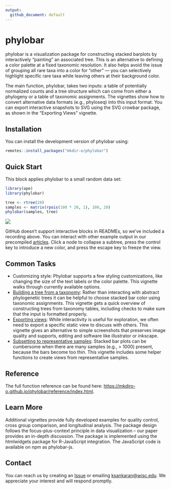 ```yaml
---
output:
  github_document: default
---
```


# phylobar

phylobar is a visualization package for constructing stacked barplots by
interactively "painting" an associated tree. This is an alternative to defining
a color palette at a fixed taxonomic resolution. It also helps avoid the issue
of grouping all rare taxa into a color for "other" — you can selectively
highlight specific rare taxa while leaving others at their background color.

The main function, phylobar, takes two inputs: a table of potentially
normalized counts and a tree structure which can come from either a phylogeny or
a table of taxonomic assignments. The vignettes show how to convert alternative
data formats (e.g., phyloseq) into this input format. You can export interactive
snapshots to SVG using the SVG crowbar package, as shown in the "Exporting
Views" vignette.

## Installation

You can install the development version of phylobar using:

```r
remotes::install_packages("mkdir-o/phylobar")
```

## Quick Start

This block applies phylobar to a small random data set:

```r
library(ape)
library(phylobar)

tree <- rtree(20)
samples <- matrix(rpois(100 * 20, 1), 100, 20)
phylobar(samples, tree)
```

![](https://raw.githubusercontent.com/krisrs1128/LSLab/main/assets/img/rtree_recording.gif)

GitHub doesn't support interactive blocks in READMEs, so we've included a
recording above. You can interact with other example output in our precompiled
[articles](https://mkdiro-o.github.io/phylobar/articles). Click a node to
collapse a subtree, press the control key to introduce a new color, and press
the escape key to freeze the view.

## Common Tasks

* Customizing style: Phylobar supports a few styling customizations, like changing the size of the text labels or the color palette. This vignette walks through currently available options.
* [Building a tree from a taxonomy](https://mkdiro-o.github.io/phylobar/articles/taxonomies.html): Rather than interacting with abstract phylogenetic trees it can be helpful to choose stacked bar color using taxonomic assignments. This vignette gets a quick overview of constructing trees from taxonomy tables, including checks to make sure that the input is formatted properly.
* [Exporting views](https://mkdiro-o.github.io/phylobar/articles/exporting.html): While interactivity is useful for exploration, we often need to export a specific static view to discuss with others. This vignette gives an alternative to simple screenshots that preserves image quality and supports, editing and software like illustrator or inkscape.
* [Subsetting to representative samples](https://mkdiro-o.github.io/phylobar/reference/subset_cluster.html): Stacked bar plots can be cumbersome when there are many samples (e.g., > 1000) present, because the bars become too thin. This vignette includes some helper functions to create views from representative samples.

## Reference

The full function reference can be found here: [https://mkdiro-o.github.io/phylobar/reference/index.html](https://mkdiro-o.github.io/phylobar/reference/index.html).

## Learn More

Additional vignettes provide fully developed examples for quality control, cross
group comparison, and longitudinal analysis.  The package design follows the
focus-plus-context principle in data visualization -- our paper provides an
in-depth discussion. The package is implemented using the htmlwidgets package
for R-JavaScript integration. The JavaScript code is available on npm as
phylobar-js.

## Contact

You can reach us by creating an
[Issue]((https://github.com/mkdiro-O/phylobar/issues)) or emailing
[ksankaran@wisc.edu](mailto:ksankaran@wisc.edu). We appreciate your interest and
will respond promptly.
